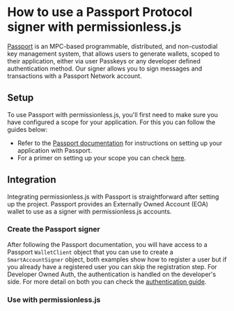 
<VersionWarning version="0.2" />


# How to use a Passport Protocol signer with permissionless.js

[Passport](https://0xpass.io/) is an MPC-based programmable, distributed, and non-custodial key management system, that allows users to generate wallets, scoped to their application, either via user Passkeys or any developer defined authentication method. Our signer allows you to sign messages and transactions with a Passport Network account.

## Setup

To use Passport with permissionless.js, you'll first need to make sure you have configured a scope for your application. For this you can follow the guides below:

- Refer to the [Passport documentation](https://docs.0xpass.io/) for instructions on setting up your application with Passport.
- For a primer on setting up your scope you can check [here](https://docs.0xpass.io/authentication/configuring-your-scope).

## Integration

Integrating permissionless.js with Passport is straightforward after setting up the project. Passport provides an Externally Owned Account (EOA) wallet to use as a signer with permissionless.js accounts.

### Create the Passport signer

After following the Passport documentation, you will have access to a Passport `WalletClient` object that you can use to create a `SmartAccountSigner` object, both examples show how to register a user
but if you already have a registered user you can skip the registration step. For Developer Owned Auth, the authentication is handled on the developer's side. For more detail on both you can check the [authentication guide](https://docs.0xpass.io/authentication/overview).

<PassportSigners />

### Use with permissionless.js

<SmartAccounts />
